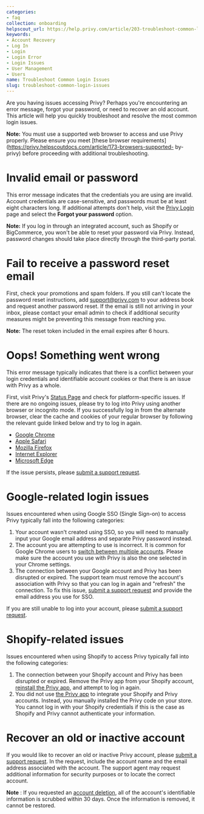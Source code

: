 ```yaml
---
categories:
- faq
collection: onboarding
helpscout_url: https://help.privy.com/article/203-troubleshoot-common-login-issues
keywords:
- Account Recovery
- Log In
- Login
- Login Error
- Login Issues
- User Management
- Users
name: Troubleshoot Common Login Issues
slug: troubleshoot-common-login-issues
---
```

Are you having issues accessing Privy? Perhaps you're encountering an error
message, forgot your password, or need to recover an old account. This article
will help you quickly troubleshoot and resolve the most common login issues.

**Note:** You must use a supported web browser to access and use Privy
properly. Please ensure you meet [these browser
requirements](https://privy.helpscoutdocs.com/article/173-browsers-supported-
by-privy) before proceeding with additional troubleshooting.

# Invalid email or password

This error message indicates that the credentials you are using are invalid.
Account credentials are case-sensitive, and passwords must be at least eight
characters long. If additional attempts don't help, visit the [Privy
Login](https://dashboard.privy.com/users/sign_in) page and select the **Forgot
your password** option.

**Note:** If you log in through an integrated account, such as Shopify or
BigCommerce, you won't be able to reset your password via Privy. Instead,
password changes should take place directly through the third-party portal.

# Fail to receive a password reset email

First, check your promotions and spam folders. If you still can't locate the
password reset instructions, add support@privy.com to your address book and
request another password reset. If the email is still not arriving in your
inbox, please contact your email admin to check if additional security
measures might be preventing this message from reaching you.

**Note:** The reset token included in the email expires after 6 hours.

# Oops! Something went wrong

This error message typically indicates that there is a conflict between your
login credentials and identifiable account cookies or that there is an issue
with Privy as a whole.

First, visit Privy's [Status Page](https://status.privy.com/) and check for
platform-specific issues. If there are no ongoing issues, please try to log
into Privy using another browser or incognito mode. If you successfully log in
from the alternate browser, clear the cache and cookies of your regular
browser by following the relevant guide linked below and try to log in again.

  * [Google Chrome](https://support.google.com/chrome/answer/95582?hl=en)
  * [Apple Safari](https://support.apple.com/en-ie/guide/safari/sfri47acf5d6/mac)
  * [Mozilla Firefox](https://support.mozilla.org/en-US/kb/how-clear-firefox-cache)
  * [Internet Explorer](https://support.microsoft.com/en-gb/help/17438/windows-internet-explorer-view-delete-browsing-history#ie=ie-11)
  * [Microsoft Edge](https://support.microsoft.com/en-ie/help/10607/microsoft-edge-view-delete-browser-history)

If the issue persists, please [submit a support
request](mailto:support@privy.com).

# Google-related login issues

Issues encountered when using Google SSO (Single Sign-on) to access Privy
typically fall into the following categories:

  1. Your account wasn't created using SSO, so you will need to manually input your Google email address and separate Privy password instead. 
  2. The account you are attempting to use is incorrect. It is common for Google Chrome users to [switch between multiple accounts](https://support.google.com/docs/answer/2405894?hl=en&co=GENIE.Platform%3DDesktop&oco=0). Please make sure the account you use with Privy is also the one selected in your Chrome settings. 
  3. The connection between your Google account and Privy has been disrupted or expired. The support team must remove the account's association with Privy so that you can log in again and "refresh" the connection. To fix this issue, [submit a support request](mailto:support@privy.com) and provide the email address you use for SSO. 

If you are still unable to log into your account, please [submit a support
request](mailto:support@privy.com).

# Shopify-related issues

Issues encountered when using Shopify to access Privy typically fall into the
following categories:

  1. The connection between your Shopify account and Privy has been disrupted or expired. Remove the Privy app from your Shopify account, [reinstall the Privy app](https://privy.helpscoutdocs.com/article/65-install-privy-on-shopify), and attempt to log in again. 
  2. You did not use [the Privy app](https://apps.shopify.com/privy) to integrate your Shopify and Privy accounts. Instead, you manually installed the Privy code on your store. You cannot log in with your Shopify credentials if this is the case as Shopify and Privy cannot authenticate your information. 

# Recover an old or inactive account

If you would like to recover an old or inactive Privy account, please [submit
a support request](mailto:support@privy.com). In the request, include the
account name and the email address associated with the account. The support
agent may request additional information for security purposes or to locate
the correct account.

**Note** : If you requested an [account
deletion](https://privy.helpscoutdocs.com/article/56-account-management-faq),
all of the account's identifiable information is scrubbed within 30 days. Once
the information is removed, it cannot be restored.

